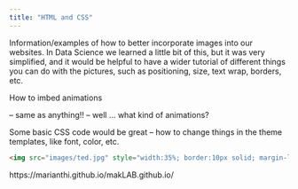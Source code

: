 ```yaml
---
title: "HTML and CSS"
---
```




Information/examples of how to better incorporate images into our websites. In Data Science we learned a little bit of this, but it was very simplified, and it would be helpful to have a wider tutorial of different things you can do with the pictures, such as positioning, size, text wrap, borders, etc.

How to imbed animations

-- same as anything!!
-- well ... what kind of animations?

Some basic CSS code would be great – how to change things in the theme templates, like font, color, etc.


```html
<img src="images/ted.jpg" style="width:35%; border:10px solid; margin-left: 20px" align="right">
```


https://marianthi.github.io/makLAB.github.io/